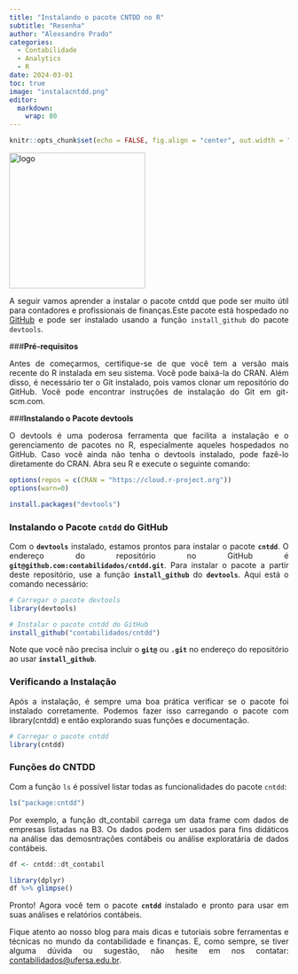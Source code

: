 ```yaml
---
title: "Instalando o pacote CNTDD no R"
subtitle: "Resenha"
author: "Alexsandro Prado"
categories:
  - Contabilidade
  - Analytics
  - R
date: 2024-03-01
toc: true
image: "instalacntdd.png"
editor: 
  markdown: 
    wrap: 80
---
```


```r
knitr::opts_chunk$set(echo = FALSE, fig.align = "center", out.width = "100%")
```

```{=html}
<style> body {text-align: justify} </style>
```
![](instalacntdd.png "logo"){fig-align="center" width="245"}

A seguir vamos aprender a instalar o pacote cntdd que pode ser muito útil para
contadores e profissionais de finanças.Este pacote está hospedado no
[GitHub](https://github.com/contabilidados/cntdd) e pode ser instalado usando a
função `install_github` do pacote `devtools`.

###**Pré-requisitos**

Antes de começarmos, certifique-se de que você tem a versão mais recente do R
instalada em seu sistema. Você pode baixá-la do CRAN. Além disso, é necessário
ter o Git instalado, pois vamos clonar um repositório do GitHub. Você pode
encontrar instruções de instalação do Git em git-scm.com.

###**Instalando o Pacote devtools**

O devtools é uma poderosa ferramenta que facilita a instalação e o gerenciamento
de pacotes no R, especialmente aqueles hospedados no GitHub. Caso você ainda não
tenha o devtools instalado, pode fazê-lo diretamente do CRAN. Abra seu R e
execute o seguinte comando:

```r
options(repos = c(CRAN = "https://cloud.r-project.org"))
options(warn=0)
```

```r
install.packages("devtools")
```

### **Instalando o Pacote `cntdd` do GitHub**

Com o **`devtools`** instalado, estamos prontos para instalar o pacote
**`cntdd`**. O endereço do repositório no GitHub é
**`git@github.com:contabilidados/cntdd.git`**. Para instalar o pacote a partir
deste repositório, use a função **`install_github`** do **`devtools`**. Aqui
está o comando necessário:

```r

# Carregar o pacote devtools
library(devtools)

# Instalar o pacote cntdd do GitHub
install_github("contabilidados/cntdd")

```

Note que você não precisa incluir o **`git@`** ou **`.git`** no endereço do
repositório ao usar **`install_github`**.

### **Verificando a Instalação**

Após a instalação, é sempre uma boa prática verificar se o pacote foi instalado
corretamente. Podemos fazer isso carregando o pacote com library(cntdd) e então
explorando suas funções e documentação.

```r
# Carregar o pacote cntdd
library(cntdd)

```

### **Funções do CNTDD**

Com a função `ls` é possível listar todas as funcionalidades do pacote `cntdd`:

```r
ls("package:cntdd")

```

Por exemplo, a função dt_contabil carrega um data frame com dados de empresas
listadas na B3. Os dados podem ser usados para fins didáticos na análise das
demosntrações contábeis ou análise exploratária de dados contábeis.

```r
df <- cntdd::dt_contabil

```


```r

library(dplyr)
df %>% glimpse()
```

Pronto! Agora você tem o pacote **`cntdd`** instalado e pronto para usar em suas
análises e relatórios contábeis. 

Fique atento ao nosso blog para mais dicas e tutoriais sobre ferramentas e
técnicas no mundo da contabilidade e finanças. E, como sempre, se tiver alguma
dúvida ou sugestão, não hesite em nos contatar:
[contabilidados\@ufersa.edu.br](mailto:contabilidados@ufersa.edu.br).
